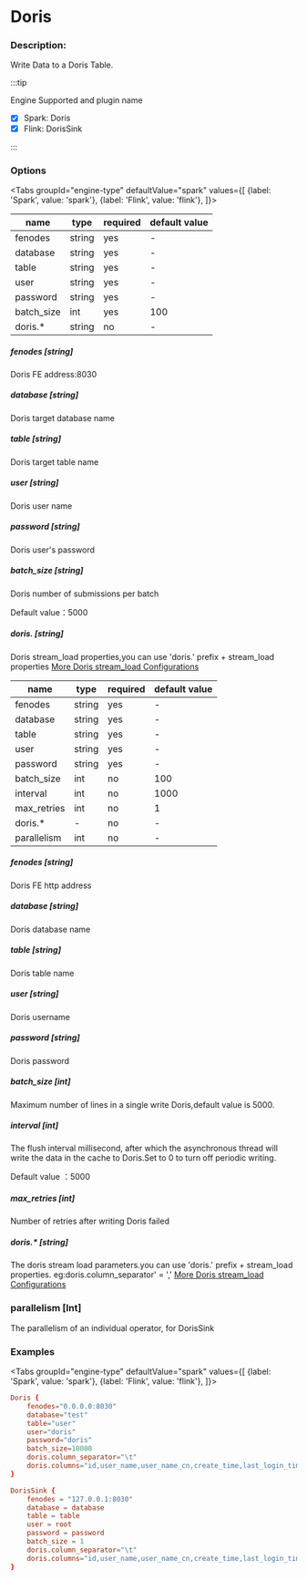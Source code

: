 
# Doris

### Description:

Write Data to a Doris Table.

:::tip

Engine Supported and plugin name

* [x] Spark: Doris
* [x] Flink: DorisSink

:::

### Options

<Tabs
    groupId="engine-type"
    defaultValue="spark"
    values={[
        {label: 'Spark', value: 'spark'},
        {label: 'Flink', value: 'flink'},
    ]}>
<TabItem value="spark">

| name | type | required | default value |
| --- | --- | --- | --- |
| fenodes | string | yes | - |
| database | string | yes | - |
| table	 | string | yes | - |
| user	 | string | yes | - |
| password	 | string | yes | - |
| batch_size	 | int | yes | 100 |
| doris.*	 | string | no | - |

##### fenodes [string]

Doris FE address:8030

##### database [string]

Doris target database name

##### table [string]

Doris target table name

##### user [string]

Doris user name

##### password [string]

Doris user's password

##### batch_size [string]

Doris number of submissions per batch

Default value：5000

##### doris. [string]

Doris stream_load properties,you can use 'doris.' prefix + stream_load properties
[More Doris stream_load Configurations](https://doris.apache.org/administrator-guide/load-data/stream-load-manual.html)

</TabItem>
<TabItem value="flink">

| name | type | required | default value |
| --- | --- | --- | --- |
| fenodes | string | yes | - |
| database | string | yes | - |
| table | string | yes | - |
| user	 | string | yes | - |
| password	 | string | yes | - |
| batch_size	 | int | no |  100 |
| interval	 | int | no |1000 |
| max_retries	 | int | no | 1 |
| doris.*	 | - | no | - |
| parallelism | int | no  | - |

##### fenodes [string]

Doris FE http address

##### database [string]

Doris database name

##### table [string]

Doris table name

##### user [string]

Doris username

##### password [string]

Doris password

##### batch_size [int]

Maximum number of lines in a single write Doris,default value is 5000.

##### interval [int]

The flush interval millisecond, after which the asynchronous thread will write the data in the cache to Doris.Set to 0 to turn off periodic writing.

Default value ：5000

##### max_retries [int]

Number of retries after writing Doris failed

##### doris.* [string]

The doris stream load parameters.you can use 'doris.' prefix + stream_load properties. eg:doris.column_separator' = ','
[More Doris stream_load Configurations](https://doris.apache.org/administrator-guide/load-data/stream-load-manual.html)

### parallelism [Int]

The parallelism of an individual operator, for DorisSink

</TabItem>
</Tabs>

### Examples

<Tabs
    groupId="engine-type"
    defaultValue="spark"
    values={[
        {label: 'Spark', value: 'spark'},
        {label: 'Flink', value: 'flink'},
    ]}>
<TabItem value="spark">

```conf
Doris {
    fenodes="0.0.0.0:8030"
    database="test"
    table="user"
    user="doris"
    password="doris"
    batch_size=10000
    doris.column_separator="\t"
    doris.columns="id,user_name,user_name_cn,create_time,last_login_time"
}
```

</TabItem>
<TabItem value="flink">

```conf
DorisSink {
    fenodes = "127.0.0.1:8030"
    database = database
    table = table
    user = root
    password = password
    batch_size = 1
    doris.column_separator="\t"
    doris.columns="id,user_name,user_name_cn,create_time,last_login_time"
}
```

</TabItem>
</Tabs>
